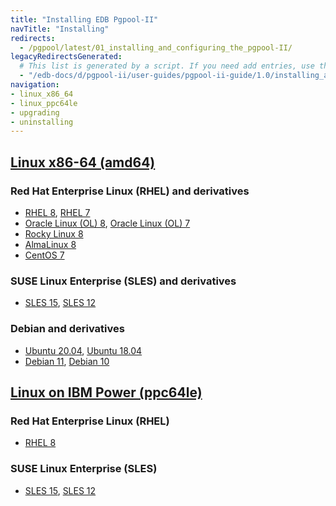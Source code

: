 ```yaml
---
title: "Installing EDB Pgpool-II"
navTitle: "Installing"
redirects:
  - /pgpool/latest/01_installing_and_configuring_the_pgpool-II/
legacyRedirectsGenerated:
  # This list is generated by a script. If you need add entries, use the `legacyRedirects` key.
  - "/edb-docs/d/pgpool-ii/user-guides/pgpool-ii-guide/1.0/installing_and_configuring_the_pgpool-II.html"
navigation:
- linux_x86_64
- linux_ppc64le
- upgrading
- uninstalling
---
```


## [Linux x86-64 (amd64)](linux_x86_64)
### Red Hat Enterprise Linux (RHEL) and derivatives
- [RHEL 8](linux_x86_64/pgpool_rhel_8), [RHEL 7](linux_x86_64/pgpool_rhel_7)
- [Oracle Linux (OL) 8](linux_x86_64/pgpool_rhel_8), [Oracle Linux (OL) 7](linux_x86_64/pgpool_rhel_7)
- [Rocky Linux 8](linux_x86_64/pgpool_other_linux_8)
- [AlmaLinux 8](linux_x86_64/pgpool_other_linux_8)
- [CentOS 7](linux_x86_64/pgpool_centos_7)
### SUSE Linux Enterprise (SLES) and derivatives
- [SLES 15](linux_x86_64/pgpool_sles_15), [SLES 12](linux_x86_64/pgpool_sles_12)
### Debian and derivatives
- [Ubuntu 20.04](linux_x86_64/pgpool_ubuntu_20), [Ubuntu 18.04](linux_x86_64/pgpool_ubuntu_18)
- [Debian 11](linux_x86_64/pgpool_debian_11), [Debian 10](linux_x86_64/pgpool_debian_10)
## [Linux on IBM Power (ppc64le)](linux_ppc64le)
### Red Hat Enterprise Linux (RHEL)
- [RHEL 8](linux_ppc64le/pgpool_rhel_8)
### SUSE Linux Enterprise (SLES)
- [SLES 15](linux_ppc64le/pgpool_sles_15), [SLES 12](linux_ppc64le/pgpool_sles_12)
